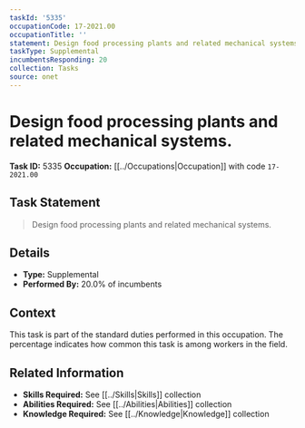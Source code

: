 ```yaml
---
taskId: '5335'
occupationCode: 17-2021.00
occupationTitle: ''
statement: Design food processing plants and related mechanical systems.
taskType: Supplemental
incumbentsResponding: 20
collection: Tasks
source: onet
---
```

# Design food processing plants and related mechanical systems.

**Task ID:** 5335
**Occupation:** [[../Occupations|Occupation]] with code `17-2021.00`

## Task Statement

> Design food processing plants and related mechanical systems.

## Details

- **Type:** Supplemental
- **Performed By:** 20.0% of incumbents

## Context

This task is part of the standard duties performed in this occupation. The percentage indicates how common this task is among workers in the field.

## Related Information

- **Skills Required:** See [[../Skills|Skills]] collection
- **Abilities Required:** See [[../Abilities|Abilities]] collection
- **Knowledge Required:** See [[../Knowledge|Knowledge]] collection
